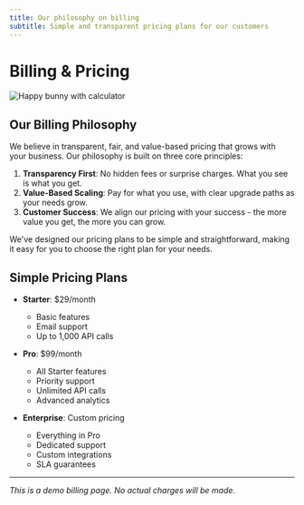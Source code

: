 ```yaml
---
title: Our philosophy on billing
subtitle: Simple and transparent pricing plans for our customers
---
```


# Billing & Pricing

![Happy bunny with calculator](https://images.unsplash.com/photo-1585110396000-c9ffd4e4b308?w=800&auto=format&fit=crop&q=60)

## Our Billing Philosophy

We believe in transparent, fair, and value-based pricing that grows with your business. Our philosophy is built on three core principles:

1. **Transparency First**: No hidden fees or surprise charges. What you see is what you get.
2. **Value-Based Scaling**: Pay for what you use, with clear upgrade paths as your needs grow.
3. **Customer Success**: We align our pricing with your success - the more value you get, the more you can grow.

We've designed our pricing plans to be simple and straightforward, making it easy for you to choose the right plan for your needs.

## Simple Pricing Plans

- **Starter**: $29/month
  - Basic features
  - Email support
  - Up to 1,000 API calls

- **Pro**: $99/month
  - All Starter features
  - Priority support
  - Unlimited API calls
  - Advanced analytics

- **Enterprise**: Custom pricing
  - Everything in Pro
  - Dedicated support
  - Custom integrations
  - SLA guarantees


---

*This is a demo billing page. No actual charges will be made.*
